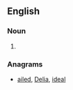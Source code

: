 ==English==

===Noun===
{{en-noun}}

# {{obsolete spelling of|[[lady]]}}

===Anagrams===
* [[ailed#English|ailed]], [[Delia#English|Delia]], [[ideal#English|ideal]]